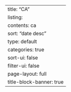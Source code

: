 ---
title: "CA"
listing:
  contents: ca
  sort: "date desc"
  type: default
  categories: true
  sort-ui: false
  filter-ui: false
page-layout: full
title-block-banner: true
---
